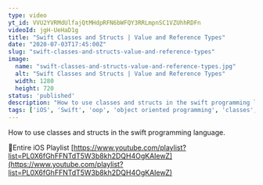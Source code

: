 ```yaml
---
type: video
yt_id: VVU2YVRMdUlfajQtMHdpRFN6bWFQY3RRLmpnSC1VZUhhRDFn
videoId: jgH-UeHaD1g
title: "Swift Classes and Structs | Value and Reference Types"
date: "2020-07-03T17:45:00Z"
slug: "swift-classes-and-structs-value-and-reference-types"
image: 
  name: "swift-classes-and-structs-value-and-reference-types.jpg"
  alt: "Swift Classes and Structs | Value and Reference Types"
  width: 1280
  height: 720
status: 'published'
description: "How to use classes and structs in the swift programming language."
tags: ['iOS', 'Swift', 'oop', 'object oriented programming', 'classes', 'structs', 'value types', 'reference types']
---
```


How to use classes and structs in the swift programming language.

🔗Entire iOS Playlist 
[https://www.youtube.com/playlist?list=PL0X6fGhFFNTdT5W3b8kh2DQH4OgKAIewZ](https://www.youtube.com/playlist?list=PL0X6fGhFFNTdT5W3b8kh2DQH4OgKAIewZ)



